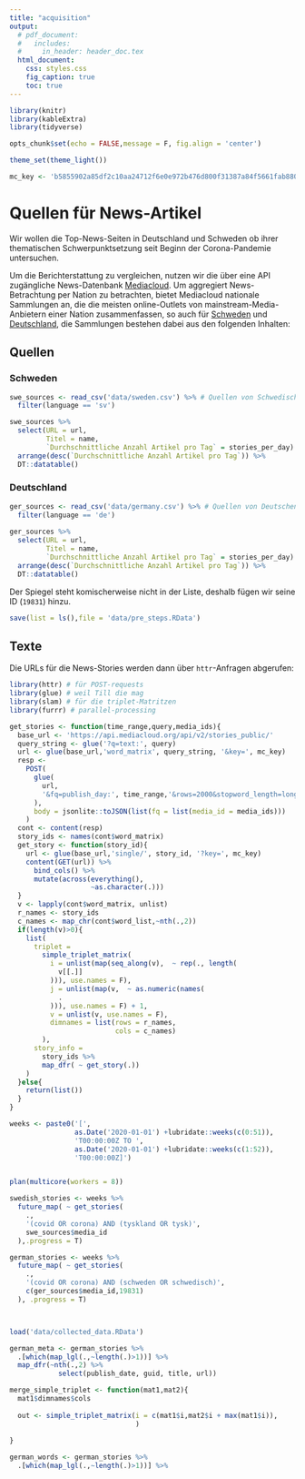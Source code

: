 ```yaml
---
title: "acquisition"
output:
  # pdf_document:
  #   includes:
  #     in_header: header_doc.tex
  html_document:
    css: styles.css
    fig_caption: true
    toc: true
---
```


```r
library(knitr)
library(kableExtra)
library(tidyverse)

opts_chunk$set(echo = FALSE,message = F, fig.align = 'center')

theme_set(theme_light())

mc_key <- 'b5855902a85df2c10aa24712f6e0e972b476d800f31387a84f5661fab880e53e'
```

# Quellen für News-Artikel
Wir wollen die Top-News-Seiten in Deutschland und Schweden ob ihrer thematischen Schwerpunktsetzung seit Beginn der Corona-Pandemie untersuchen.

Um die Berichterstattung zu vergleichen, nutzen wir die über eine API zugängliche News-Datenbank [Mediacloud](https://mediacloud.org/#/Home). 
Um aggregiert News-Betrachtung per Nation zu betrachten, bietet Mediacloud nationale Sammlungen an, die die meisten online-Outlets von mainstream-Media-Anbietern einer Nation zusammenfassen, so auch für [Schweden](https://sources.mediacloud.org/#/collections/34412223) und [Deutschland](https://sources.mediacloud.org/#/collections/38379816), die Sammlungen bestehen dabei aus den folgenden Inhalten:

## Quellen {.tabset}

### Schweden
```r
swe_sources <- read_csv('data/sweden.csv') %>% # Quellen von Schwedischen News
  filter(language == 'sv') 

swe_sources %>% 
  select(URL = url,
         Titel = name,
         `Durchschnittliche Anzahl Artikel pro Tag` = stories_per_day) %>% 
  arrange(desc(`Durchschnittliche Anzahl Artikel pro Tag`)) %>% 
  DT::datatable()

```



### Deutschland

```r
ger_sources <- read_csv('data/germany.csv') %>% # Quellen von Deutschen News
  filter(language == 'de')
  
ger_sources %>% 
  select(URL = url,
         Titel = name,
         `Durchschnittliche Anzahl Artikel pro Tag` = stories_per_day) %>% 
  arrange(desc(`Durchschnittliche Anzahl Artikel pro Tag`)) %>% 
  DT::datatable()
```

Der Spiegel steht komischerweise nicht in der Liste, deshalb fügen wir seine ID (`19831`) hinzu.


```r
save(list = ls(),file = 'data/pre_steps.RData')
```


## Texte

Die URLs für die News-Stories werden dann über `httr`-Anfragen abgerufen:

```r

library(httr) # für POST-requests
library(glue) # weil Till die mag
library(slam) # für die triplet-Matritzen
library(furrr) # parallel-processing

get_stories <- function(time_range,query,media_ids){
  base_url <- 'https://api.mediacloud.org/api/v2/stories_public/'
  query_string <- glue('?q=text:', query)
  url <- glue(base_url,'word_matrix', query_string, '&key=', mc_key)
  resp <-
    POST(
      glue(
        url,
        '&fq=publish_day:', time_range,'&rows=2000&stopword_length=long'
      ),
      body = jsonlite::toJSON(list(fq = list(media_id = media_ids)))
    )
  cont <- content(resp)
  story_ids <- names(cont$word_matrix)
  get_story <- function(story_id){
    url <- glue(base_url,'single/', story_id, '?key=', mc_key)
    content(GET(url)) %>% 
      bind_cols() %>% 
      mutate(across(everything(),
                    ~as.character(.)))
  }
  v <- lapply(cont$word_matrix, unlist)
  r_names <- story_ids
  c_names <- map_chr(cont$word_list,~nth(.,2))
  if(length(v)>0){
    list(
      triplet =
        simple_triplet_matrix(
          i = unlist(map(seq_along(v),  ~ rep(., length(
            v[[.]]
          ))), use.names = F),
          j = unlist(map(v,  ~ as.numeric(names(
            .
          ))), use.names = F) + 1,
          v = unlist(v, use.names = F),
          dimnames = list(rows = r_names,
                          cols = c_names)
        ),
      story_info =
        story_ids %>%
        map_dfr( ~ get_story(.))
    )
  }else{
    return(list())
  }
}

weeks <- paste0('[',
                as.Date('2020-01-01') +lubridate::weeks(c(0:51)),
                'T00:00:00Z TO ',
                as.Date('2020-01-01') +lubridate::weeks(c(1:52)),
                'T00:00:00Z]')


plan(multicore(workers = 8))

swedish_stories <- weeks %>%
  future_map( ~ get_stories(
    .,
    '(covid OR corona) AND (tyskland OR tysk)',
    swe_sources$media_id
  ),.progress = T)

german_stories <- weeks %>%
  future_map( ~ get_stories(
    .,
    '(covid OR corona) AND (schweden OR schwedisch)',
    c(ger_sources$media_id,19831)
  ), .progress = T)




```
```r
load('data/collected_data.RData')
```


```r
german_meta <- german_stories %>% 
  .[which(map_lgl(.,~length(.)>1))] %>% 
  map_dfr(~nth(.,2) %>% 
            select(publish_date, guid, title, url))

merge_simple_triplet <- function(mat1,mat2){
  mat1$dimnames$cols
  
  out <- simple_triplet_matrix(i = c(mat1$i,mat2$i + max(mat1$i)),
                               )
  
}

german_words <- german_stories %>%  
  .[which(map_lgl(.,~length(.)>1))] %>% 
  
  

```

